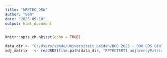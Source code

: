 ```yaml
---
title: "hRPTEC_DRW"
author: "Sem"
date: "2025-05-10"
output: html_document
---
```


```r
knitr::opts_chunk$set(echo = TRUE)
```

```r
data_dir <- "C:/Users/semde/Universiteit Leiden/BOO 2025 - BOO CDS Giulia team - BOO CDS Giulia team/Students/Sem/Data/RPTEC_TXG-MAPr"
adj_matrix   <- readRDS(file.path(data_dir, "RPTECTERT1_adjacencyMatrix.rds"))
```

